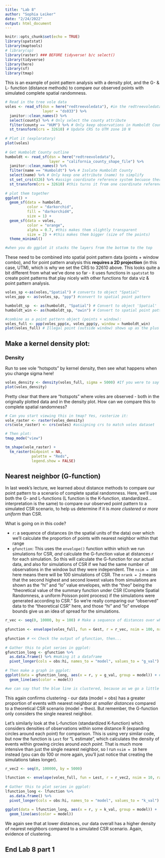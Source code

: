 ```yaml
---
title: "Lab 8"
author: "Sophia Leiker"
date: "2/24/2022"
output: html_document
---
```


```r
knitr::opts_chunk$set(echo = TRUE)
library(spatstat)
library(maptools) 
# library(sp)
library(raster) ### BEFORE tidyverse! b/c select()
library(tidyverse)
library(here)
library(sf)
library(tmap)
```

This is an example of point pattern analysis with a density plot, and the G- & L- function (distance methods) to compare our observed points with simulated complete spatial randomness.

```r
# Read in the tree vole data
voles <- read_sf(dsn = here("redtreevoledata"), #in the redtreevoledata folder, looking for this folder and find the spatial data that is defined by ds033
                 layer = "ds033") %>% 
  janitor::clean_names() %>%
  select(county) %>% # Only select the county attribute
  filter(county == "HUM") %>% # Only keep observations in Humboldt County
  st_transform(crs = 32610) # Update CRS to UTM zone 10 N
 
# Plot it (exploratory)
plot(voles)
 
# Get Humboldt County outline
humboldt <- read_sf(dsn = here("redtreevoledata"), 
                    layer = "california_county_shape_file") %>% 
  janitor::clean_names() %>%
  filter(name == "Humboldt") %>% # Isolate Humboldt County
  select(name) %>% # Only keep one attribute (name) to simplify
  st_set_crs(4326) %>% #assign coordinate reference system becuase there is not a .prj (make sure this is right because if it is wrong then all transformations from here on out will be wrong)
  st_transform(crs = 32610) #this turns it from one coordinate reference system to another 
 
# plot them together
ggplot() +
  geom_sf(data = humboldt, 
          color = "darkorchid", 
          fill = "darkorchid4", 
          size = 1) +
  geom_sf(data = voles, 
          color = "orange", 
          alpha = 0.7, #this makes them slightly transparent
          size = 2) + #this makes them bigger (size of the points)
  theme_minimal()

#when you do ggplot it stacks the layers from the bottom to the top
```

These need to be combined into spatial point pattern data (points + window combo), and for point pattern analysis this **requires a 2D projection** (in this case, UTM), which is why we set the CRS to 32610 above. This looks quite a bit different from what we've done so far - it uses functions in `spatstat` to create point patterns that play nicely with other functions for data viz & point pattern analysis.

```r
voles_sp <-as(voles,"Spatial") # converts to object "Spatial"
voles_ppp <- as(voles_sp, "ppp") #convert to spatial point pattern

humboldt_sp  <- as(humboldt, "Spatial") # Convert to object 'Spatial'
humboldt_win <- as(humboldt_sp, "owin") # Convert to spatial point pattern from spatstat

#combine as a point pattern object (points + window):
voles_full <- ppp(voles_ppp$x, voles_ppp$y, window = humboldt_win)
plot(voles_full) # Illegal point (outside window) shows up as the plus sign
```

## Make a kernel density plot:

### Density

Run to see vole "hotspots" by kernel density, then see what happens when you change sigma here!

```r
voles_density <- density(voles_full, sigma = 5000) #If you were to say sigma = 1 (that is a standard deviation of 1 meter, we are expanding the standard deviation outward)
plot(voles_density)
```

Pretty clear that there are "hotspots" where voles are observed - both in the originally plotted data and in the density plot. How can we compare this to complete spatial randomness? 

```r
# Can you start viewing this in tmap? Yes, rasterize it:
vole_raster <- raster(voles_density)
crs(vole_raster) <- crs(voles) #assigning crs to match voles dataset

# Then plot:
tmap_mode("view")

tm_shape(vole_raster) +
  tm_raster(midpoint = NA,
            palette = "Reds",
            legend.show = FALSE)
```

## Nearest neighbor (G-function)

In last week's lecture, we learned about distance methods to compare our point pattern to a scenario of complete spatial randomness. Here, we'll use both the G- and L-functions (L function is the K-function, standardized...interpretation is the same) to compare our observed point pattern to a simulated CSR scenario, to help us determine if it is *more clustered* or *more uniform* than CSR.

What is going on in this code? 

- `r`: a sequence of distances (in the spatial units of the data) over which we'll calculate the proportion of points with nearest neighbor within that range
- `gfunction`: This uses the `envelope()` function within which we run simulations for CSR, *and* calculate the G-function value at distances *r* for each simulation. So this will calculate the G-function for *our* actual data, and also for simulations of CSR if we had the same number of observations in the window but they were independent. The `nsim = 100` here means there will be 100 simulations of CSR. The `nrank = 2` means that the second highest and second lowest values from simulations are shown as the "hi" and "lo" value envelopes, with the "theo" being the "theoretical value of the summary function under CSR (Complete Spatial Randomness, a uniform Poisson point process) if the simulations were generated according to CSR." So we're really comparing our "observed" data to the "theoretical CSR" here, and those "hi" and "lo" envelope bounds give us an idea of spread for the simulations. 

```r
r_vec <- seq(0, 10000, by = 100) # Make a sequence of distances over which you'll calculate G(r)
 
gfunction <- envelope(voles_full, fun = Gest, r = r_vec, nsim = 100, nrank = 2) # Calculate the actual and theoretical G(r) values, using 100 simulations of CRS for the "theoretical" outcome
 
gfunction # << Check the output of gfunction, then...
 
# Gather this to plot series in ggplot:
gfunction_long <- gfunction %>% 
  as.data.frame() %>% #making it a dataframe
  pivot_longer(cols = obs:hi, names_to = "model", values_to = "g_val") #this is taking all the columns from observed to high, the names are turned into a column called model, then going to take the values and turn them into g_val
 
# Then make a graph in ggplot:
ggplot(data = gfunction_long, aes(x = r, y = g_val, group = model)) + #color the lines by the 
  geom_line(aes(color = model))

#we can say that the blue line is clustered, because as we go a little bit out we see that there is a lot of points clustered, more than if they were just spatially random (sophia note)
```

This again confirms clustering - our data (model = obs) has a greater proportion of events with nearest neighbor at *smaller distances* compared to a theoretical CSR scenario (model = theo). But remember, the G-function only considers the single nearest neighbor. 

Let's similarly look at the L-function (standardized K-function) which considers densities of observations within some distance R (expanding circles around each point) for comparison. This is using very similar code, but now the function is `Lest` for "L estimate", which calculates the density of events within growing circles around *each point*. That is much more intensive than just the single nearest neighbor, so I run `nsim = 10` here instead (you can do 100 or more again, you'll just notice that creating the simulations takes longer).


```r
r_vec2 <- seq(0, 100000, by = 5000)
 
lfunction <- envelope(voles_full, fun = Lest, r = r_vec2, nsim = 10, rank = 2, global = TRUE)
 
# Gather this to plot series in ggplot:
lfunction_long <- lfunction %>% 
  as.data.frame() %>% 
  pivot_longer(cols = obs:hi, names_to = "model", values_to = "k_val")
 
ggplot(data = lfunction_long, aes(x = r, y = k_val, group = model)) +
  geom_line(aes(color = model))
```

We again see that at lower distances, our data overall has a higher density of nearest neighbors compared to a simulated CSR scenario. Again, evidence of clustering. 

## End Lab 8 part 1



